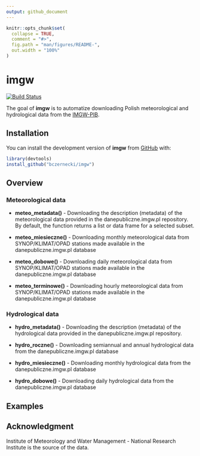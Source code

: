 ```yaml
---
output: github_document
---
```


<!-- README.md is generated from README.Rmd. Please edit that file -->

```r
knitr::opts_chunk$set(
  collapse = TRUE,
  comment = "#>",
  fig.path = "man/figures/README-",
  out.width = "100%"
)
```

# imgw

[![Build Status](https://travis-ci.org/bczernecki/imgw.png?branch=master)](https://travis-ci.org/bczernecki/imgw)

The goal of **imgw** is to automatize downloading Polish meteorological and hydrological data from the [IMGW-PIB](https://dane.imgw.pl/).

## Installation

<!-- You can install the released version of imgw from [CRAN](https://CRAN.R-project.org) with: -->

<!-- ``` r -->
<!-- install.packages("imgw") -->
<!-- ``` -->

You can install the development version of **imgw** from [GitHub](https://github.com/bczernecki/imgw) with:

``` r
library(devtools)
install_github("bczernecki/imgw")
```

## Overview

### Meteorological data

* **meteo_metadata()** - Downloading the description (metadata) of the meteorological data provided in the danepubliczne.imgw.pl repository. 
By default, the function returns a list or data frame for a selected subset.
<!--lista czy ramka??-->

* **meteo_miesieczne()** - Downloading monthly meteorological data from SYNOP/KLIMAT/OPAD stations made available in the danepubliczne.imgw.pl database

* **meteo_dobowe()** - Downloading daily meteorological data from SYNOP/KLIMAT/OPAD stations made available in the danepubliczne.imgw.pl database

* **meteo_terminowe()** -  Downloading hourly meteorological data from SYNOP/KLIMAT/OPAD stations made available in the danepubliczne.imgw.pl database


### Hydrological data

* **hydro_metadata()** - Downloading the description (metadata) of the hydrological data provided in the danepubliczne.imgw.pl repository. 

* **hydro_roczne()** - Downloading semiannual and annual hydrological data from the danepubliczne.imgw.pl database

* **hydro_miesieczne()** - Downloading monthly hydrological data from the danepubliczne.imgw.pl database

* **hydro_dobowe()** - Downloading daily hydrological data from the danepubliczne.imgw.pl database


## Examples

## Acknowledgment

Institute of Meteorology and Water Management - National Research Institute is the source of the data.
